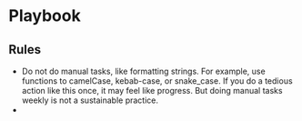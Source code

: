 # Playbook

## Rules

- Do not do manual tasks, like formatting strings. For example, use functions to camelCase, kebab-case, or snake_case. If you do a tedious action like this once, it may feel like progress. But doing manual tasks weekly is not a sustainable practice.
- 